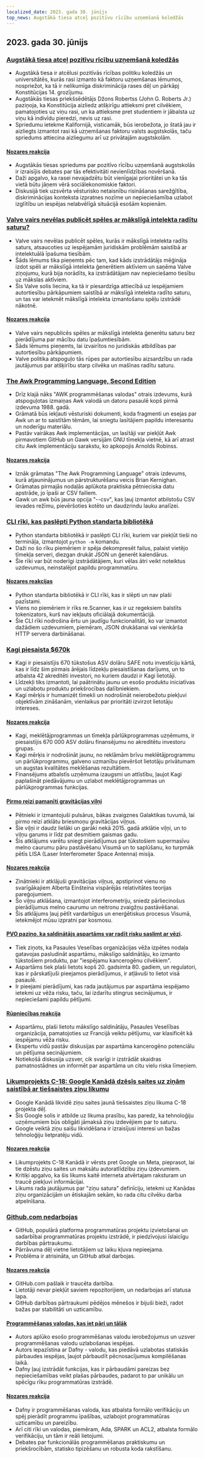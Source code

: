 ```yaml
---
localized_date: 2023. gada 30. jūnijs
top_news: Augstākā tiesa atceļ pozitīvu rīcību uzņemšanā koledžās
---
```


## 2023. gada 30. jūnijs

### [Augstākā tiesa atceļ pozitīvu rīcību uzņemšanā koledžās](https://www.latimes.com/politics/story/2023-06-29/supreme-court-strikes-down-affirmative-action-in-college-admissions)

- Augstākā tiesa ir atcēlusi pozitīvās rīcības politiku koledžās un universitātēs, kurās rasi izmanto kā faktoru uzņemšanas lēmumos, nospriežot, ka tā ir nelikumīga diskriminācija rases dēļ un pārkāpj Konstitūcijas 14. grozījumu.
- Augstākās tiesas priekšsēdētājs Džons Robertss (John G. Roberts Jr.) paziņoja, ka Konstitūcija aizliedz atšķirīgu attieksmi pret cilvēkiem, pamatojoties uz viņu rasi, un ka attieksme pret studentiem ir jābalsta uz viņu kā indivīdu pieredzi, nevis uz rasi.
- Spriedumu ietekme Kalifornijā, visticamāk, būs ierobežota, jo štatā jau ir aizliegts izmantot rasi kā uzņemšanas faktoru valsts augstskolās, taču spriedums attiecina aizliegumu arī uz privātajām augstskolām.

#### [Nozares reakcija](http://news.ycombinator.com/item?id=36520658)

- Augstākās tiesas spriedums par pozitīvo rīcību uzņemšanā augstskolās ir izraisījis debates par tās efektivitāti nevienlīdzības novēršanā.
- Daži apgalvo, ka rasei nevajadzētu būt vienīgajai prioritātei un ka tās vietā būtu jāņem vērā sociālekonomiskie faktori.
- Diskusijā tiek uzsvērta vēsturisko netaisnību risināšanas sarežģītība, diskriminācijas konteksta izpratnes nozīme un nepieciešamība uzlabot izglītību un iespējas nelabvēlīgā situācijā esošām kopienām.

### [Valve vairs nevēlas publicēt spēles ar mākslīgā intelekta radītu saturu?](https://old.reddit.com/r/aigamedev/comments/142j3yt/valve_is_not_willing_to_publish_games_with_ai/)

- Valve vairs nevēlas publicēt spēles, kurās ir mākslīgā intelekta radīts saturs, atsaucoties uz iespējamām juridiskām problēmām saistībā ar intelektuālā īpašuma tiesībām.
- Šāds lēmums tika pieņemts pēc tam, kad kāds izstrādātājs mēģināja izdot spēli ar mākslīgā intelekta ģenerētiem aktīviem un saņēma Valve ziņojumu, kurā bija norādīts, ka izstrādātājam nav nepieciešamo tiesību uz mākslas aktīviem.
- Šis Valve solis liecina, ka tā ir piesardzīga attiecībā uz iespējamiem autortiesību pārkāpumiem saistībā ar mākslīgā intelekta radīto saturu, un tas var ietekmēt mākslīgā intelekta izmantošanu spēļu izstrādē nākotnē.

#### [Nozares reakcija](http://news.ycombinator.com/item?id=36522665)

- Valve vairs nepublicēs spēles ar mākslīgā intelekta ģenerētu saturu bez pierādījuma par mācību datu īpašumtiesībām.
- Šāds lēmums pieņemts, lai izvairītos no juridiskās atbildības par autortiesību pārkāpumiem.
- Valve politika atspoguļo tās rūpes par autortiesību aizsardzību un rada jautājumus par atšķirību starp cilvēka un mašīnas radītu saturu.

### [The Awk Programming Language, Second Edition](https://awk.dev/)

- Drīz klajā nāks "AWK programmēšanas valodas" otrais izdevums, kurā atspoguļotas izmaiņas Awk valodā un datoru pasaulē kopš pirmā izdevuma 1988. gadā.
- Grāmatā būs iekļauti vēsturiski dokumenti, koda fragmenti un esejas par Awk un ar to saistītām tēmām, lai sniegtu lasītājiem papildu interesantu un noderīgu materiālu.
- Pastāv vairākas Awk implementācijas, un lasītāji var piekļūt Awk pirmavotiem GitHub un Gawk versijām GNU tīmekļa vietnē, kā arī atrast citu Awk implementāciju sarakstu, ko apkopojis Arnolds Robinss.

#### [Nozares reakcija](http://news.ycombinator.com/item?id=36517525)

- Iznāk grāmatas "The Awk Programming Language" otrais izdevums, kurā atjauninājumus un pārstrukturēšanu veicis Brian Kernighan.
- Grāmatas pirmajās nodaļās aplūkota praktiska pētnieciska datu apstrāde, jo īpaši ar CSV failiem.
- Gawk un awk būs jauna opcija "--csv", kas ļauj izmantot atbilstošu CSV ievades režīmu, pievēršoties kotēto un daudzrindu lauku analīzei.

### [CLI rīki, kas paslēpti Python standarta bibliotēkā](https://til.simonwillison.net/python/stdlib-cli-tools)

- Python standarta bibliotēkā ir paslēpti CLI rīki, kuriem var piekļūt tieši no termināļa, izmantojot `python -m` komandu.
- Daži no šo rīku piemēriem ir spēja dekompresēt failus, palaist vietējo tīmekļa serveri, diezgan drukāt JSON un ģenerēt kalendārus.
- Šie rīki var būt noderīgi izstrādātājiem, kuri vēlas ātri veikt noteiktus uzdevumus, neinstalējot papildu programmatūru.

#### [Nozares reakcijas](http://news.ycombinator.com/item?id=36515531)

- Python standarta bibliotēkā ir CLI rīki, kas ir slēpti un nav plaši pazīstami.
- Viens no piemēriem ir rīks re.Scanner, kas ir uz regeksiem balstīts tokenizators, kurš nav iekļauts oficiālajā dokumentācijā.
- Šie CLI rīki nodrošina ērtu un jaudīgu funkcionalitāti, ko var izmantot dažādiem uzdevumiem, piemēram, JSON drukāšanai vai vienkārša HTTP servera darbināšanai.

### [Kagi piesaista $670k](https://blog.kagi.com/safe-round)

- Kagi ir piesaistījis 670 tūkstošus ASV dolāru SAFE notu investīciju kārtā, kas ir līdz šim pirmais ārējais līdzekļu piesaistīšanas darījums, un to atbalsta 42 akreditēti investori, no kuriem daudzi ir Kagi lietotāji.
- Līdzekļi tiks izmantoti, lai paātrinātu jaunu un esošo produktu iniciatīvas un uzlabotu produktu priekšrocības dalībniekiem.
- Kagi mērķis ir humanizēt tīmekli un nodrošināt neierobežotu piekļuvi objektīvām zināšanām, vienlaikus par prioritāti izvirzot lietotāju intereses.

#### [Nozares reakcija](http://news.ycombinator.com/item?id=36517149)

- Kagi, meklētājprogrammas un tīmekļa pārlūkprogrammas uzņēmums, ir piesaistījis 670 000 ASV dolāru finansējumu no akreditētu investoru grupas.
- Kagi mērķis ir nodrošināt jaunu, no reklāmām brīvu meklētājprogrammu un pārlūkprogrammu, galveno uzmanību pievēršot lietotāju privātumam un augstas kvalitātes meklēšanas rezultātiem.
- Finansējums atbalstīs uzņēmuma izaugsmi un attīstību, ļaujot Kagi paplašināt piedāvājumu un uzlabot meklētājprogrammas un pārlūkprogrammas funkcijas.

#### [Pirmo reizi pamanīti gravitācijas viļņi](https://www.nature.com/articles/d41586-023-02167-7)

- Pētnieki ir izmantojuši pulsārus, bākas zvaigznes Galaktikas tuvumā, lai pirmo reizi atklātu briesmoņu gravitācijas viļņus.
- Šie viļņi ir daudz lielāki un garāki nekā 2015. gadā atklātie viļņi, un to viļņu garums ir līdz pat desmitiem gaismas gadu.
- Šis atklājums varētu sniegt pierādījumus par tūkstošiem supermasīvu melno caurumu pāru pastāvēšanu Visumā un to saplūšanu, ko turpmāk pētīs LISA (Laser Interferometer Space Antenna) misija.

#### [Nozares reakcija](http://news.ycombinator.com/item?id=36520925)

- Zinātnieki ir atklājuši gravitācijas viļņus, apstiprinot vienu no svarīgākajiem Alberta Einšteina vispārējās relativitātes teorijas pareģojumiem.
- Šo viļņu atklāšana, izmantojot interferometriju, sniedz pārliecinošus pierādījumus melno caurumu un neitronu zvaigžņu pastāvēšanai.
- Šis atklājums ļauj pētīt vardarbīgus un enerģētiskus procesus Visumā, ietekmējot mūsu izpratni par kosmosu.

#### [PVO paziņo, ka saldinātājs aspartāms var radīt risku saslimt ar vēzi](https://www.theguardian.com/society/2023/jun/29/aspartame-artificial-sweetener-possible-cancer-risk-carcinogenic).

- Tiek ziņots, ka Pasaules Veselības organizācijas vēža izpētes nodaļa gatavojas pasludināt aspartāmu, mākslīgo saldinātāju, ko izmanto tūkstošiem produktu, par "iespējamu kancerogēnu cilvēkiem".
- Aspartāms tiek plaši lietots kopš 20. gadsimta 80. gadiem, un regulatori, kas ir pārskatījuši pieejamos pierādījumus, ir atļāvuši to lietot visā pasaulē.
- Ir pieejami pierādījumi, kas rada jautājumus par aspartāma iespējamo ietekmi uz vēža risku, taču, lai izdarītu stingrus secinājumus, ir nepieciešami papildu pētījumi.

#### [Rūpniecības reakcija](http://news.ycombinator.com/item?id=36519942)

- Aspartāmu, plaši lietotu mākslīgo saldinātāju, Pasaules Veselības organizācija, pamatojoties uz Francijā veiktu pētījumu, var klasificēt kā iespējamu vēža risku.
- Ekspertu vidū pastāv diskusijas par aspartāma kancerogēno potenciālu un pētījuma secinājumiem.
- Notiekošā diskusija uzsver, cik svarīgi ir izstrādāt skaidras pamatnostādnes un informēt par aspartāma un citu vielu riska līmeņiem.

### [Likumprojekts C-18: Google Kanādā dzēsīs saites uz ziņām saistībā ar tiešsaistes ziņu likumu](https://www.ctvnews.ca/politics/google-set-to-remove-news-links-in-canada-meta-ends-contract-for-journalism-fellowship-as-bill-c-18-fallout-continues-1.6461557)

- Google Kanādā likvidē ziņu saites jaunā tiešsaistes ziņu likuma C-18 projekta dēļ.
- Šis Google solis ir atbilde uz likuma prasību, kas paredz, ka tehnoloģiju uzņēmumiem būs obligāti jāmaksā ziņu izdevējiem par to saturu.
- Google veiktā ziņu saišu likvidēšana ir izraisījusi interesi un bažas tehnoloģiju lietpratēju vidū.

#### [Nozares reakcija](http://news.ycombinator.com/item?id=36524662)

- Likumprojekts C-18 Kanādā ir vērsts pret Google un Meta, pieprasot, lai tie dzēstu ziņu saites un maksātu autoratlīdzību ziņu izdevumiem.
- Kritiķi apgalvo, ka šis likums kaitē interneta atvērtajam raksturam un traucē piekļuvi informācijai.
- Likums rada jautājumus par "ziņu satura" definīciju, ietekmi uz Kanādas ziņu organizācijām un ētiskajām sekām, ko rada citu cilvēku darba atpelnīšana.

### [Github.com nedarbojas](https://github.com/status)

- GitHub, populārā platforma programmatūras projektu izvietošanai un sadarbībai programmatūras projektu izstrādē, ir piedzīvojusi īslaicīgu darbības pārtraukumu.
- Pārrāvuma dēļ vietne lietotājiem uz laiku kļuva nepieejama.
- Problēma ir atrisināta, un GitHub atkal darbojas.

#### [Nozares reakcija](http://news.ycombinator.com/item?id=36523843)

- GitHub.com pašlaik ir traucēta darbība.
- Lietotāji nevar piekļūt saviem repozitorijiem, un nedarbojas arī statusa lapa.
- GitHub darbības pārtraukumi pēdējos mēnešos ir bijuši bieži, radot bažas par stabilitāti un uzticamību.

#### [Programmēšanas valodas, kas iet pāri un tālāk](https://whileydave.com/2023/06/27/programming-languages-going-above-and-beyond/)

- Autors aplūko esošo programmēšanas valodu ierobežojumus un uzsver programmēšanas valodu uzlabošanas iespējas.
- Autors iepazīstina ar Dafny - valodu, kas piedāvā uzlabotas statiskās pārbaudes iespējas, ļaujot pārbaudīt pēcnosacījumus kompilēšanas laikā.
- Dafny ļauj izstrādāt funkcijas, kas ir pārbaudāmi pareizas bez nepieciešamības veikt plašas pārbaudes, padarot to par unikālu un spēcīgu rīku programmatūras izstrādē.

#### [Nozares reakcija](http://news.ycombinator.com/item?id=36519497)

- Dafny ir programmēšanas valoda, kas atbalsta formālo verifikāciju un spēj pierādīt programmu īpašības, uzlabojot programmatūras uzticamību un pareizību.
- Arī citi rīki un valodas, piemēram, Ada, SPARK un ACL2, atbalsta formālo verifikāciju, un tām ir reāli lietojumi.
- Debates par funkcionālās programmēšanas praktiskumu un priekšrocībām, statisko tipizēšanu un robusta koda rakstīšanu.


